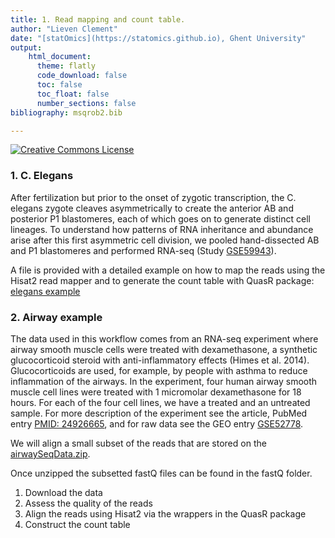 ```yaml
---
title: 1. Read mapping and count table. 
author: "Lieven Clement"
date: "[statOmics](https://statomics.github.io), Ghent University"
output:
    html_document:
      theme: flatly     
      code_download: false
      toc: false
      toc_float: false
      number_sections: false
bibliography: msqrob2.bib

---
```


<a rel="license" href="https://creativecommons.org/licenses/by-nc-sa/4.0"><img alt="Creative Commons License" style="border-width:0" src="https://i.creativecommons.org/l/by-nc-sa/4.0/88x31.png" /></a>

### 1. C. Elegans 

After fertilization but prior to the onset of zygotic transcription, the C. elegans zygote cleaves asymmetrically to create the anterior AB and posterior P1 blastomeres, each of which goes on to generate distinct cell lineages. To understand how patterns of RNA inheritance and abundance arise after this first asymmetric cell division, we pooled hand-dissected AB and P1 blastomeres and performed RNA-seq (Study [GSE59943](https://www.ncbi.nlm.nih.gov/geo/query/acc.cgi?acc=GSE59943)).

A file is provided with a detailed example on how to map the reads using the Hisat2 read mapper and to generate the count table with QuasR package: [elegans example](./elegansAlignmentCountTable.html)

### 2. Airway example 

The data used in this workflow comes from an RNA-seq experiment where airway smooth muscle cells were treated with dexamethasone, a synthetic glucocorticoid steroid with anti-inflammatory effects (Himes et al. 2014). Glucocorticoids are used, for example, by people with asthma to reduce inflammation of the airways. In the experiment, four human airway smooth muscle cell lines were treated with 1 micromolar dexamethasone for 18 hours. For each of the four cell lines, we have a treated and an untreated sample. For more description of the experiment see the article, PubMed entry [PMID: 24926665](https://pubmed.ncbi.nlm.nih.gov/24926665/), and for raw data see the GEO entry [GSE52778](https://www.ncbi.nlm.nih.gov/geo/query/acc.cgi?acc=GSE52778).

We will align a small subset of the reads that are stored on the [airwaySeqData.zip]( https://github.com/statOmics/SGA/archive/refs/heads/airwaySeqData.zip). 

Once unzipped the subsetted fastQ files can be found in the fastQ folder. 

1. Download the data
2. Assess the quality of the reads
3. Align the reads using Hisat2 via the wrappers in the QuasR package
4. Construct the count table